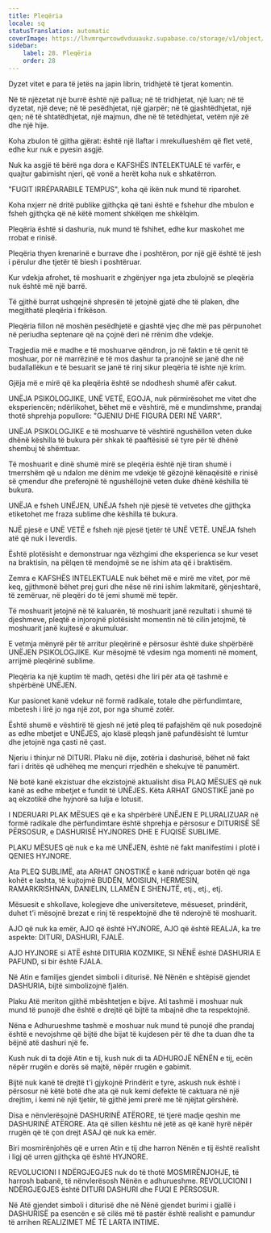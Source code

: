 ```yaml
---
title: Pleqëria
locale: sq
statusTranslation: automatic
coverImage: https://lhvmrqwrcowdvduuaukz.supabase.co/storage/v1/object/public/strapi-uploads/small_cover-educacion-fundamental.webp-2d51a7828a2b1309555be27f7e2a61a0.webp
sidebar:
    label: 28. Pleqëria
    order: 28
---
```

Dyzet vitet e para të jetës na japin librin, tridhjetë të tjerat komentin.

Në të njëzetat një burrë është një pallua; në të tridhjetat, një luan; në të dyzetat, një deve; në të pesëdhjetat, një gjarpër; në të gjashtëdhjetat, një qen; në të shtatëdhjetat, një majmun, dhe në të tetëdhjetat, vetëm një zë dhe një hije.

Koha zbulon të gjitha gjërat: është një llaftar i mrekullueshëm që flet vetë, edhe kur nuk e pyesin asgjë.

Nuk ka asgjë të bërë nga dora e KAFSHËS INTELEKTUALE të varfër, e quajtur gabimisht njeri, që vonë a herët koha nuk e shkatërron.

"FUGIT IRRÉPARABILE TEMPUS", koha që ikën nuk mund të riparohet.

Koha nxjerr në dritë publike gjithçka që tani është e fshehur dhe mbulon e fsheh gjithçka që në këtë moment shkëlqen me shkëlqim.

Pleqëria është si dashuria, nuk mund të fshihet, edhe kur maskohet me rrobat e rinisë.

Pleqëria thyen krenarinë e burrave dhe i poshtëron, por një gjë është të jesh i përulur dhe tjetër të biesh i poshtëruar.

Kur vdekja afrohet, të moshuarit e zhgënjyer nga jeta zbulojnë se pleqëria nuk është më një barrë.

Të gjithë burrat ushqejnë shpresën të jetojnë gjatë dhe të plaken, dhe megjithatë pleqëria i frikëson.

Pleqëria fillon në moshën pesëdhjetë e gjashtë vjeç dhe më pas përpunohet në periudha septenare që na çojnë deri në rrënim dhe vdekje.

Tragjedia më e madhe e të moshuarve qëndron, jo në faktin e të qenit të moshuar, por në marrëzinë e të mos dashur ta pranojnë se janë dhe në budallallëkun e të besuarit se janë të rinj sikur pleqëria të ishte një krim.

Gjëja më e mirë që ka pleqëria është se ndodhesh shumë afër cakut.

UNËJA PSIKOLOGJIKE, UNË VETË, EGOJA, nuk përmirësohet me vitet dhe eksperiencën; ndërlikohet, bëhet më e vështirë, më e mundimshme, prandaj thotë shprehja popullore: "GJENIU DHE FIGURA DERI NË VARR".

UNËJA PSIKOLOGJIKE e të moshuarve të vështirë ngushëllon veten duke dhënë këshilla të bukura për shkak të paaftësisë së tyre për të dhënë shembuj të shëmtuar.

Të moshuarit e dinë shumë mirë se pleqëria është një tiran shumë i tmerrshëm që u ndalon me dënim me vdekje të gëzojnë kënaqësitë e rinisë së çmendur dhe preferojnë të ngushëllojnë veten duke dhënë këshilla të bukura.

UNËJA e fsheh UNËJEN, UNËJA fsheh një pjesë të vetvetes dhe gjithçka etiketohet me fraza sublime dhe këshilla të bukura.

NJË pjesë e UNË VETË e fsheh një pjesë tjetër të UNË VETË. UNËJA fsheh atë që nuk i leverdis.

Është plotësisht e demonstruar nga vëzhgimi dhe eksperienca se kur veset na braktisin, na pëlqen të mendojmë se ne ishim ata që i braktisëm.

Zemra e KAFSHËS INTELEKTUALE nuk bëhet më e mirë me vitet, por më keq, gjithmonë bëhet prej guri dhe nëse në rini ishim lakmitarë, gënjeshtarë, të zemëruar, në pleqëri do të jemi shumë më tepër.

Të moshuarit jetojnë në të kaluarën, të moshuarit janë rezultati i shumë të djeshmeve, pleqtë e injorojnë plotësisht momentin në të cilin jetojmë, të moshuarit janë kujtesë e akumuluar.

E vetmja mënyrë për të arritur pleqërinë e përsosur është duke shpërbërë UNËJEN PSIKOLOGJIKE. Kur mësojmë të vdesim nga momenti në moment, arrijmë pleqërinë sublime.

Pleqëria ka një kuptim të madh, qetësi dhe liri për ata që tashmë e shpërbënë UNËJEN.

Kur pasionet kanë vdekur në formë radikale, totale dhe përfundimtare, mbetesh i lirë jo nga një zot, por nga shumë zotër.

Është shumë e vështirë të gjesh në jetë pleq të pafajshëm që nuk posedojnë as edhe mbetjet e UNËJES, ajo klasë pleqsh janë pafundësisht të lumtur dhe jetojnë nga çasti në çast.

Njeriu i thinjur në DITURI. Plaku në dije, zotëria i dashurisë, bëhet në fakt fari i dritës që udhëheq me mençuri rrjedhën e shekujve të panumërt.

Në botë kanë ekzistuar dhe ekzistojnë aktualisht disa PLAQ MËSUES që nuk kanë as edhe mbetjet e fundit të UNËJES. Këta ARHAT GNOSTIKË janë po aq ekzotikë dhe hyjnorë sa lulja e lotusit.

I NDERUARI PLAK MËSUES që e ka shpërbërë UNËJEN E PLURALIZUAR në formë radikale dhe përfundimtare është shprehja e përsosur e DITURISË SË PËRSOSUR, e DASHURISË HYJNORES DHE E FUQISË SUBLIME.

PLAKU MËSUES që nuk e ka më UNËJEN, është në fakt manifestimi i plotë i QENIES HYJNORE.

Ata PLEQ SUBLIMË, ata ARHAT GNOSTIKË e kanë ndriçuar botën që nga kohët e lashta, të kujtojmë BUDËN, MOISIUN, HERMESIN, RAMARKRISHNAN, DANIELIN, LLAMËN E SHENJTË, etj., etj., etj.

Mësuesit e shkollave, kolegjeve dhe universiteteve, mësueset, prindërit, duhet t'i mësojnë brezat e rinj të respektojnë dhe të nderojnë të moshuarit.

AJO që nuk ka emër, AJO që është HYJNORE, AJO që është REALJA, ka tre aspekte: DITURI, DASHURI, FJALË.

AJO HYJNORE si ATË është DITURIA KOZMIKE, SI NËNË është DASHURIA E PAFUND, si bir është FJALA.

Në Atin e familjes gjendet simboli i diturisë. Në Nënën e shtëpisë gjendet DASHURIA, bijtë simbolizojnë fjalën.

Plaku Atë meriton gjithë mbështetjen e bijve. Ati tashmë i moshuar nuk mund të punojë dhe është e drejtë që bijtë ta mbajnë dhe ta respektojnë.

Nëna e Adhurueshme tashmë e moshuar nuk mund të punojë dhe prandaj është e nevojshme që bijtë dhe bijat të kujdesen për të dhe ta duan dhe ta bëjnë atë dashuri një fe.

Kush nuk di ta dojë Atin e tij, kush nuk di ta ADHUROJË NËNËN e tij, ecën nëpër rrugën e dorës së majtë, nëpër rrugën e gabimit.

Bijtë nuk kanë të drejtë t'i gjykojnë Prindërit e tyre, askush nuk është i përsosur në këtë botë dhe ata që nuk kemi defekte të caktuara në një drejtim, i kemi në një tjetër, të gjithë jemi prerë me të njëjtat gërshërë.

Disa e nënvlerësojnë DASHURINË ATËRORE, të tjerë madje qeshin me DASHURINË ATËRORE. Ata që sillen kështu në jetë as që kanë hyrë nëpër rrugën që të çon drejt ASAJ që nuk ka emër.

Biri mosmirënjohës që e urren Atin e tij dhe harron Nënën e tij është realisht i ligj që urren gjithçka që është HYJNORE.

REVOLUCIONI I NDËRGJEGJES nuk do të thotë MOSMIRËNJOHJE, të harrosh babanë, të nënvlerësosh Nënën e adhurueshme. REVOLUCIONI I NDËRGJEGJES është DITURI DASHURI dhe FUQI E PËRSOSUR.

Në Atë gjendet simboli i diturisë dhe në Nënë gjendet burimi i gjallë i DASHURISË pa esencën e së cilës më të pastër është realisht e pamundur të arrihen REALIZIMET MË TË LARTA INTIME.

